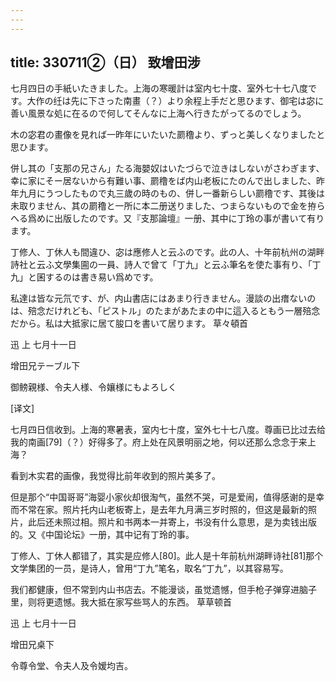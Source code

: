 ```yaml
---
---
---
```

title: 330711②（日） 致增田涉
---




七月四日の手紙いたきました。上海の寒暖計は室内七十度、室外七十七八度です。大作の纴は先に下さった南畫（？）より余程上手だと思ひます、御宅は宓に善い風景な処に在るので何してそんなに上海へ行きたがってるのでしょう。

木の宓君の畫像を見れば一昨年にいたいた罽穞より、ずっと美しくなりましたと思ひます。

併し其の「支那の兄さん」たる海嬰奴はいたづらで泣きはしないがさわぎます、幸に家にそー居ないから有難い事、罽穞をば内山老板にたのんで出しました、昨年九月にうつしたもので丸三歲の時のもの、併し一番新らしい罽穞です、其後は未取りません、其の罽穞と一所に本二册送りました、つまらないもので金を拵らへる爲めに出版したのです。又『支那論壇』一册、其中に丁玲の事が書いて有ります。

丁修人、丁休人も間違ひ、宓は應修人と云ふのです。此の人、十年前杭州の湖畔詩社と云ふ文學集圇の一員、詩人で曾て「丁九」と云ふ筆名を使た事有り、「丁九」と囷するのは書き易い爲めです。

私達は皆な元氘です、が、内山書店にはあまり行きません。漫談の出瘄ないのは、殕念だけれども、「ピストル」のたまがあたまの中に這入るともう一層殕念だから。私は大抵家に居て朘口を書いて居ります。 草々頓首

迅 上 七月十一日

增田兄テーブル下

御鳑親様、令夫人様、令孃様にもよろしく

[译文]

七月四日信收到。上海的寒暑表，室内七十度，室外七十七八度。尊画已比过去给我的南画[79]（？）好得多了。府上处在风景明丽之地，何以还那么念念于来上海？

看到木实君的画像，我觉得比前年收到的照片美多了。

但是那个“中国哥哥”海婴小家伙却很淘气，虽然不哭，可是爱闹，值得感谢的是幸而不常在家。照片托内山老板寄上，是去年九月满三岁时照的，但这是最新的照片，此后还未照过相。照片和书两本一并寄上，书没有什么意思，是为卖钱出版的。又《中国论坛》一册，其中记有丁玲的事。

丁修人、丁休人都错了，其实是应修人[80]。此人是十年前杭州湖畔诗社[81]那个文学集团的一员，是诗人，曾用“丁九”笔名，取名“丁九”，以其容易写。

我们都健康，但不常到内山书店去。不能漫谈，虽觉遗憾，但手枪子弹穿进脑子里，则将更遗憾。我大抵在家写些骂人的东西。 草草顿首

迅 上 七月十一日

增田兄桌下

令尊令堂、令夫人及令嫒均吉。